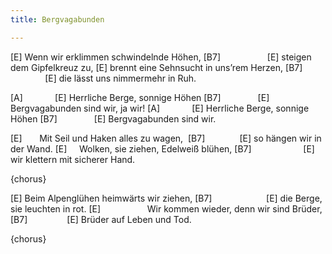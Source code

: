 ```yaml
---
title: Bergvagabunden

---
```


[E]
Wenn wir erklimmen schwindelnde Höhen,
[B7]                   [E]
steigen dem Gipfelkreuz zu,
[E]
brennt eine Sehnsucht in uns'rem Herzen,
[B7]                       [E]
die lässt uns nimmermehr in Ruh.


:::{.song-chorus}

[A]             [E]
Herrliche Berge, sonnige Höhen
[B7]               [E]
Bergvagabunden sind wir, ja wir!
[A]             [E]
Herrliche Berge, sonnige Höhen
[B7]               [E]
Bergvagabunden sind wir.

:::


[E]      
Mit Seil und Haken alles zu wagen,
  [B7]              [E]
so hängen wir in der Wand.
[E]     
Wolken, sie ziehen, Edelweiß blühen,
[B7]                     [E]
wir klettern mit sicherer Hand.

{chorus}

[E]
Beim Alpenglühen heimwärts wir ziehen,
[B7]                      [E]
die Berge, sie leuchten in rot.
[E]                   
Wir kommen wieder, denn wir sind Brüder,
[B7]                [E]
Brüder auf Leben und Tod.


{chorus}

